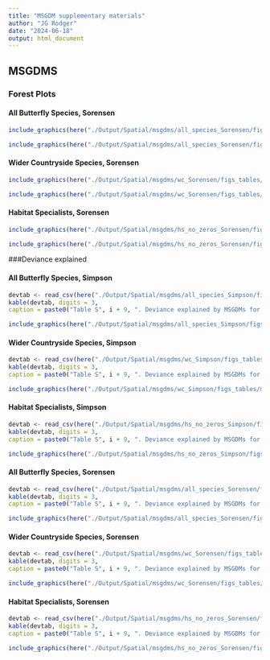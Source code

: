 ```yaml
---
title: "MSGDM supplementary materials"
author: "JG Rodger"
date: "2024-06-18"
output: html_document
---
```


## MSGDMS

### Forest Plots


#### All Butterfly Species, Sorensen
```r
include_graphics(here("./Output/Spatial/msgdms/all_species_Sorensen/figs_tables/forest_plot.png"))
```
```r
include_graphics(here("./Output/Spatial/msgdms/all_species_Sorensen/figs_tables/forest_plot_p_values.png"))
```

#### Wider Countryside Species, Sorensen
```r
include_graphics(here("./Output/Spatial/msgdms/wc_Sorensen/figs_tables/forest_plot.png"))
```
```r
include_graphics(here("./Output/Spatial/msgdms/wc_Sorensen/figs_tables/forest_plot_p_values.png"))
```

#### Habitat Specialists, Sorensen
```r
include_graphics(here("./Output/Spatial/msgdms/hs_no_zeros_Sorensen/figs_tables/forest_plot.png"))
```

```r
include_graphics(here("./Output/Spatial/msgdms/hs_no_zeros_Sorensen/figs_tables/forest_plot_p_values.png"))
```


###Deviance explained

#### All Butterfly Species, Simpson
```r
devtab <- read_csv(here("./Output/Spatial/msgdms/all_species_Simpson/figs_tables/deviance_table.csv"))
kable(devtab, digits = 3,
caption = paste0("Table S", i + 9, ". Deviance explained by MSGDMs for All Butterfly Species, Simpson"))
```

```r
include_graphics(here("./Output/Spatial/msgdms/all_species_Simpson/figs_tables/msgdm_var_pie.png"))
```

#### Wider Countryside Species, Simpson
```r
devtab <- read_csv(here("./Output/Spatial/msgdms/wc_Simpson/figs_tables/deviance_table.csv"))
kable(devtab, digits = 3,
caption = paste0("Table S", i + 9, ". Deviance explained by MSGDMs for Wider Countryside Species, Simpson"))
```

```r
include_graphics(here("./Output/Spatial/msgdms/wc_Simpson/figs_tables/msgdm_var_pie.png"))
```

#### Habitat Specialists, Simpson
```r
devtab <- read_csv(here("./Output/Spatial/msgdms/hs_no_zeros_Simpson/figs_tables/deviance_table.csv"))
kable(devtab, digits = 3,
caption = paste0("Table S", i + 9, ". Deviance explained by MSGDMs for Habitat Specialists, Simpson"))
```

```r
include_graphics(here("./Output/Spatial/msgdms/hs_no_zeros_Simpson/figs_tables/msgdm_var_pie.png"))
```

#### All Butterfly Species, Sorensen
```r
devtab <- read_csv(here("./Output/Spatial/msgdms/all_species_Sorensen/figs_tables/deviance_table.csv"))
kable(devtab, digits = 3,
caption = paste0("Table S", i + 9, ". Deviance explained by MSGDMs for All Butterfly Species, Sorensen"))
```

```r
include_graphics(here("./Output/Spatial/msgdms/all_species_Sorensen/figs_tables/msgdm_var_pie.png"))
```

#### Wider Countryside Species, Sorensen
```r
devtab <- read_csv(here("./Output/Spatial/msgdms/wc_Sorensen/figs_tables/deviance_table.csv"))
kable(devtab, digits = 3,
caption = paste0("Table S", i + 9, ". Deviance explained by MSGDMs for Wider Countryside Species, Sorensen"))
```

```r
include_graphics(here("./Output/Spatial/msgdms/wc_Sorensen/figs_tables/msgdm_var_pie.png"))
```

#### Habitat Specialists, Sorensen
```r
devtab <- read_csv(here("./Output/Spatial/msgdms/hs_no_zeros_Sorensen/figs_tables/deviance_table.csv"))
kable(devtab, digits = 3,
caption = paste0("Table S", i + 9, ". Deviance explained by MSGDMs for Habitat Specialists, Sorensen"))
```

```r
include_graphics(here("./Output/Spatial/msgdms/hs_no_zeros_Sorensen/figs_tables/msgdm_var_pie.png"))
```


